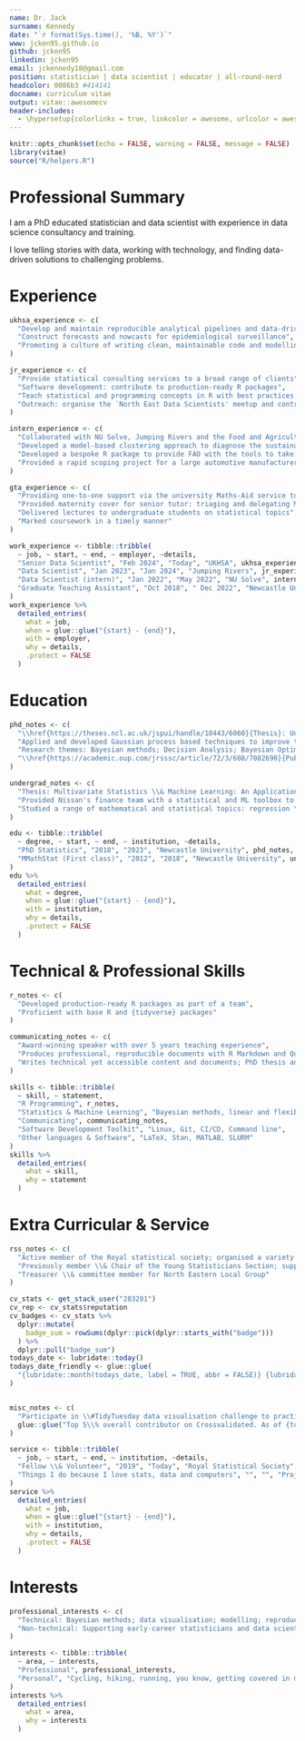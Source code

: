 ```yaml
---
name: Dr. Jack
surname: Kennedy
date: "`r format(Sys.time(), '%B, %Y')`"
www: jcken95.github.io
github: jcken95
linkedin: jcken95
email: jckennedy18@gmail.com
position: statistician | data scientist | educator | all-round-nerd
headcolor: 0086b3 #414141
docname: curriculum vitae
output: vitae::awesomecv
header-includes:
  - \hypersetup{colorlinks = true, linkcolor = awesome, urlcolor = awesome}
---
```


```r
knitr::opts_chunk$set(echo = FALSE, warning = FALSE, message = FALSE)
library(vitae)
source("R/helpers.R")
```

# Professional Summary

I am a PhD educated statistician and data scientist with experience in data science consultancy and training.

I love telling stories with data, working with technology, and finding data-driven solutions to challenging problems.

# Experience

```r

ukhsa_experience <- c(
  "Develop and maintain reproducible analytical pipelines and data-driven products",
  "Construct forecasts and nowcasts for epidemiological surveillance",
  "Promoting a culture of writing clean, maintainable code and modelling pipelines"
)

jr_experience <- c(
  "Provide statistical consulting services to a broad range of clients",
  "Software development: contribute to production-ready R packages",
  "Teach statistical and programming concepts in R with best practices front and centre to academia, industry and government",
  "Outreach: organise the `North East Data Scientists' meetup and contribute to \\href{https://www.jumpingrivers.com/authors/jack-kennedy/}{company blog}"
)

intern_experience <- c(
  "Collaborated with NU Solve, Jumping Rivers and the Food and Agricultural Organisation (UN)",
  "Developed a model-based clustering approach to diagnose the sustainability of fish populations across the world",
  "Developed a bespoke R package to provide FAO with the tools to take the developed methods forward",
  "Provided a rapid scoping project for a large automotive manufacturer"
)

gta_experience <- c(
  "Providing one-to-one support via the university Maths-Aid service to students; queries ranging from `How to calculate a percentage?' to `Which test is most appropriate for my data?' and `How to solve this differential equation?'", # nolint: line length linter
  "Provided maternity cover for senior tutor: triaging and delegating Maths-Aid appointments",
  "Delivered lectures to undergraduate students on statistical topics",
  "Marked coursework in a timely manner"
)

work_experience <- tibble::tribble(
  ~ job, ~ start, ~ end, ~ employer, ~details,
  "Senior Data Scientist", "Feb 2024", "Today", "UKHSA", ukhsa_experience,
  "Data Scientist", "Jan 2023", "Jan 2024", "Jumping Rivers", jr_experience,
  "Data Scientist (intern)", "Jan 2022", "May 2022", "NU Solve", intern_experience,
  "Graduate Teaching Assistant", "Oct 2018", " Dec 2022", "Newcastle University", gta_experience
)
work_experience %>%
  detailed_entries(
    what = job,
    when = glue::glue("{start} - {end}"),
    with = employer,
    why = details,
    .protect = FALSE
  )
```

# Education

```r

phd_notes <- c(
  "\\href{https://theses.ncl.ac.uk/jspui/handle/10443/6060}{Thesis}: Uncertainty Quantification for Stochastic Simulators with Application to Offshore Wind Farms",
  "Applied and developed Gaussian process based techniques to improve the efficiency of stochastic simulation experiments",
  "Research themes: Bayesian methods; Decision Analysis; Bayesian Optimisation; Emulation; Gaussian Processes",
  "\\href{https://academic.oup.com/jrsssc/article/72/3/608/7082690}{Published} in a leading Statistics journal"
)

undergrad_notes <- c(
  "Thesis: Multivariate Statistics \\& Machine Learning: An Application to Product Costing in Nissan",
  "Provided Nissan's finance team with a statistical and ML toolbox to help them understand their data; regression for fast product costing; dimension reduction and clustering for outlier detection", # nolint: line length linter
  "Studied a range of mathematical and statistical topics: regression \\& statistical modelling; Markov models; time series; queuing theory; extreme value theory; flexible regression; multivariate methods" # nolint: line length linter
)

edu <- tibble::tribble(
  ~ degree, ~ start, ~ end, ~ institution, ~details,
  "PhD Statistics", "2018", "2023", "Newcastle University", phd_notes,
  "MMathStat (First class)", "2012", "2018", "Newcastle University", undergrad_notes,
)
edu %>%
  detailed_entries(
    what = degree,
    when = glue::glue("{start} - {end}"),
    with = institution,
    why = details,
    .protect = FALSE
  )
```

# Technical & Professional Skills

```r
r_notes <- c(
  "Developed production-ready R packages as part of a team",
  "Proficient with base R and {tidyverse} packages"
)

communicating_notes <- c(
  "Award-winning speaker with over 5 years teaching experience",
  "Produces professional, reproducible documents with R Markdown and Quarto",
  "Writes technical yet accessible content and documents; PhD thesis and blog posts described as accessible"
)

skills <- tibble::tribble(
  ~ skill, ~ statement,
  "R Programming", r_notes,
  "Statistics & Machine Learning", "Bayesian methods, linear and flexible regression, Bayesian optimisation, clustering, classification, inference, prediction", # nolint: line length linter
  "Communicating", communicating_notes,
  "Software Development Toolkit", "Linux, Git, CI/CD, Command line",
  "Other languages & Software", "LaTeX, Stan, MATLAB, SLURM"
)
skills %>%
  detailed_entries(
    what = skill,
    why = statement
  )
```

# Extra Curricular & Service

```r

rss_notes <- c(
  "Active member of the Royal statistical society; organised a variety of in-person and online events; collaborating with Head of Conferences and Events to organise conference sessions", # nolint: line length linter
  "Previously member \\& Chair of the Young Statisticians Section; supporting early-career statisticians and data scientists, overseeing a team of 12 volunteers",
  "Treasurer \\& committee member for North Eastern Local Group"
)

cv_stats <- get_stack_user("283201")
cv_rep <- cv_stats$reputation
cv_badges <- cv_stats %>%
  dplyr::mutate(
    badge_sum = rowSums(dplyr::pick(dplyr::starts_with("badge")))
  ) %>%
  dplyr::pull("badge_sum")
todays_date <- lubridate::today()
todays_date_friendly <- glue::glue(
  "{lubridate::month(todays_date, label = TRUE, abbr = FALSE)} {lubridate::year(todays_date)}"
)


misc_notes <- c(
  "Participate in \\#TidyTuesday data visualisation challenge to practise visualisation and learn new-to-me R packages; see \\href{https://github.com/jcken95/tidytuesday}{GitHub repository}", # nolint: line length linter
  glue::glue("Top 5\\% overall contributor on Crossvalidated. As of {todays_date_friendly} gained {cv_stats$reputation} reputation and {cv_badges} badges") # nolint: line length linter
)

service <- tibble::tribble(
  ~ job, ~ start, ~ end, ~ institution, ~details,
  "Fellow \\& Volunteer", "2019", "Today", "Royal Statistical Society", rss_notes,
  "Things I do because I love stats, data and computers", "", "", "Projects \\& Online Activity", misc_notes,
)
service %>%
  detailed_entries(
    what = job,
    when = glue::glue("{start} - {end}"),
    with = institution,
    why = details,
    .protect = FALSE
  )

```

# Interests

```r
professional_interests <- c(
  "Technical: Bayesian methods; data visualisation; modelling; reproducibility",
  "Non-technical: Supporting early-career statisticians and data scientists; communicating statistics"
)

interests <- tibble::tribble(
  ~ area, ~ interests,
  "Professional", professional_interests,
  "Personal", "Cycling, hiking, running, you know, getting covered in mud"
)
interests %>%
  detailed_entries(
    what = area,
    why = interests
  )
```
